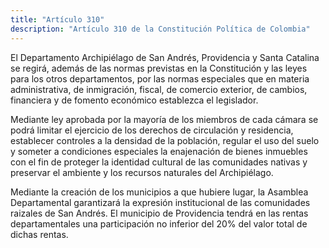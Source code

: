 ```yaml
---
title: "Artículo 310"
description: "Artículo 310 de la Constitución Política de Colombia"
---
```


El Departamento Archipiélago de San Andrés, Providencia y Santa Catalina se regirá, además de las normas previstas en la Constitución y las leyes para los otros departamentos, por las normas especiales que en materia administrativa, de inmigración, fiscal, de comercio exterior, de cambios, financiera y de fomento económico establezca el legislador.

Mediante ley aprobada por la mayoría de los miembros de cada cámara se podrá limitar el ejercicio de los derechos de circulación y residencia, establecer controles a la densidad de la población, regular el uso del suelo y someter a condiciones especiales la enajenación de bienes inmuebles con el fin de proteger la identidad cultural de las comunidades nativas y preservar el ambiente y los recursos naturales del Archipiélago.

Mediante la creación de los municipios a que hubiere lugar, la Asamblea Departamental garantizará la expresión institucional de las comunidades raizales de San Andrés. El municipio de Providencia tendrá en las rentas departamentales una participación no inferior del 20% del valor total de dichas rentas.
